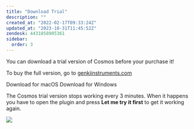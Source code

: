 ```yaml
---
title: "Download Trial"
description: ""
created_at: "2022-02-17T09:33:24Z"
updated_at: "2023-10-31T11:45:52Z"
zendesk: 4431858905361
sidebar:
  order: 3
---
```


You can download a trial version of Cosmos before your purchase it!

To buy the full version, go to [genkiinstruments.com](https://genkiinstruments.com/products/cosmos)


<LinkButton href="https://github.com/genkiinstruments/releases/releases/download/cosmos/Cosmos_mac.zip">Download for macOS</LinkButton>
<LinkButton href="https://github.com/genkiinstruments/releases/releases/download/cosmos/Cosmos_win.zip" variant="secondary"> Download for Windows </LinkButton>

The Cosmos trial version stops working every 3 minutes. When it happens you have to open the plugin and press **Let me try it first** to get it working again.

![](/src/assets/images/article_4431858904977_image_2.jpg)
